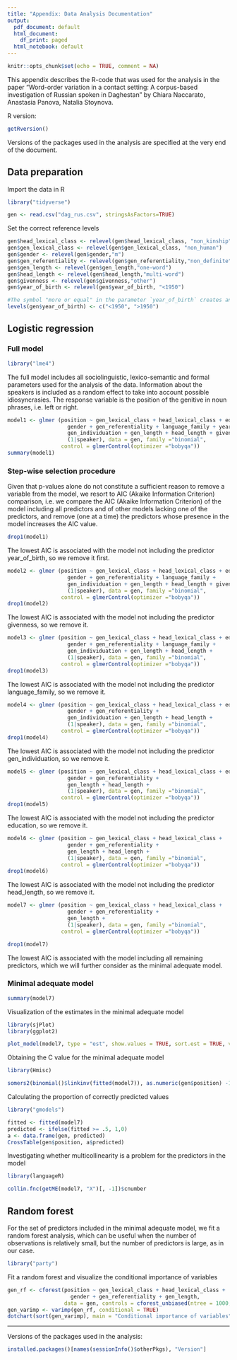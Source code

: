 ```yaml
---
title: "Appendix: Data Analysis Documentation"
output:
  pdf_document: default
  html_document:
    df_print: paged
  html_notebook: default
---
```


```r
knitr::opts_chunk$set(echo = TRUE, comment = NA)
```

This appendix describes the R-code that was used for the analysis in the paper "Word-order variation in a contact setting: A corpus-based investigation of Russian spoken in Daghestan" by Chiara Naccarato, Anastasia Panova, Natalia Stoynova.

R version:
```r
getRversion()
```

Versions of the packages used in the analysis are specified at the very end of the document.


## Data preparation


Import the data in R
```r
library("tidyverse")
```

```r
gen <- read.csv("dag_rus.csv", stringsAsFactors=TRUE)
```

Set the correct reference levels
```r
gen$head_lexical_class <- relevel(gen$head_lexical_class, "non_kinship")
gen$gen_lexical_class <- relevel(gen$gen_lexical_class, "non_human")
gen$gender <- relevel(gen$gender,"m")
gen$gen_referentiality <- relevel(gen$gen_referentiality,"non_definite")
gen$gen_length <- relevel(gen$gen_length,"one-word")
gen$head_length <- relevel(gen$head_length,"multi-word")
gen$givenness <- relevel(gen$givenness,"other")
gen$year_of_birth <- relevel(gen$year_of_birth, "<1950")
```

```r
#The symbol "more or equal" in the parameter `year_of_birth` creates an error during knitting to PDF, so it is replaced by the symbol "more".
levels(gen$year_of_birth) <- c("<1950", ">1950")
```


## Logistic regression


### Full model

```r
library("lme4")
```

The full model includes all sociolinguistic, lexico-semantic and formal parameters used for the analysis of the data. Information about the speakers is included as a random effect to take into account possible idiosyncrasies. The response variable is the position of the genitive in noun phrases, i.e. left or right. 
```r
model1 <- glmer (position ~ gen_lexical_class + head_lexical_class + education + 
                   gender + gen_referentiality + language_family + year_of_birth +
                   gen_individuation + gen_length + head_length + givenness + 
                   (1|speaker), data = gen, family ="binomial",
                 control = glmerControl(optimizer ="bobyqa"))
summary(model1)
```

### Step-wise selection procedure

Given that p-values alone do not constitute a sufficient reason to remove a variable from the model, we resort to AIC (Akaike Information Criterion) comparison, i.e. we compare the AIC (Akaike Information Criterion) of the model including all predictors and of other models lacking one of the predictors, and remove (one at a time) the predictors whose presence in the model increases the AIC value.

```r
drop1(model1)
```

The lowest AIC is associated with the model not including the predictor year_of_birth, so we remove it first.

```r
model2 <- glmer (position ~ gen_lexical_class + head_lexical_class + education + 
                   gender + gen_referentiality + language_family + 
                   gen_individuation + gen_length + head_length + givenness + 
                   (1|speaker), data = gen, family ="binomial",
                 control = glmerControl(optimizer ="bobyqa"))
drop1(model2)
```

The lowest AIC is associated with the model not including the predictor givenness, so we remove it.

```r
model3 <- glmer (position ~ gen_lexical_class + head_lexical_class + education + 
                   gender + gen_referentiality + language_family + 
                   gen_individuation + gen_length + head_length + 
                   (1|speaker), data = gen, family ="binomial",
                 control = glmerControl(optimizer ="bobyqa"))
drop1(model3)
```

The lowest AIC is associated with the model not including the predictor language_family, so we remove it.

```r
model4 <- glmer (position ~ gen_lexical_class + head_lexical_class + education + 
                   gender + gen_referentiality + 
                   gen_individuation + gen_length + head_length + 
                   (1|speaker), data = gen, family ="binomial",
                 control = glmerControl(optimizer ="bobyqa"))
drop1(model4)
```

The lowest AIC is associated with the model not including the predictor gen_individuation, so we remove it.

```r
model5 <- glmer (position ~ gen_lexical_class + head_lexical_class + education + 
                   gender + gen_referentiality + 
                   gen_length + head_length + 
                   (1|speaker), data = gen, family ="binomial",
                 control = glmerControl(optimizer ="bobyqa"))
drop1(model5)
```

The lowest AIC is associated with the model not including the predictor education, so we remove it.

```r
model6 <- glmer (position ~ gen_lexical_class + head_lexical_class + 
                   gender + gen_referentiality + 
                   gen_length + head_length + 
                   (1|speaker), data = gen, family ="binomial",
                 control = glmerControl(optimizer ="bobyqa"))
drop1(model6)
```

The lowest AIC is associated with the model not including the predictor head_length, so we remove it.

```r
model7 <- glmer (position ~ gen_lexical_class + head_lexical_class + 
                   gender + gen_referentiality + 
                   gen_length + 
                   (1|speaker), data = gen, family ="binomial",
                 control = glmerControl(optimizer ="bobyqa"))
```

```r
drop1(model7)
```
The lowest AIC is associated with the model including all remaining predictors, which we will further consider as the minimal adequate model.

### Minimal adequate model


```r
summary(model7)
```


Visualization of the estimates in the minimal adequate model

```r
library(sjPlot)
library(ggplot2)
```

```r
plot_model(model7, type = "est", show.values = TRUE, sort.est = TRUE, value.offset = .3)
```


Obtaining the C value for the minimal adequate model

```r
library(Hmisc)
```

```r
somers2(binomial()$linkinv(fitted(model7)), as.numeric(gen$position) -1)
```

Calculating the proportion of correctly predicted values

```r
library("gmodels")
```

```r
fitted <- fitted(model7)
predicted <- ifelse(fitted >= .5, 1,0)
a <- data.frame(gen, predicted)
CrossTable(gen$position, a$predicted)
```

Investigating whether multicollinearity is a problem for the predictors in the model

```r
library(languageR)
```

```r
collin.fnc(getME(model7, "X")[, -1])$cnumber
```


## Random forest

For the set of predictors included in the minimal adequate model, we fit a random forest analysis, which can be useful when the number of observations is relatively small, but the number of predictors is large, as in our case.

```r
library("party")
```

Fit a random forest and visualize the conditional importance of variables

```r
gen_rf <- cforest(position ~ gen_lexical_class + head_lexical_class + 
                    gender + gen_referentiality + gen_length,
                  data = gen, controls = cforest_unbiased(ntree = 1000, mtry = 2))
gen_varimp <- varimp(gen_rf, conditional = TRUE)
dotchart(sort(gen_varimp), main = "Conditional importance of variables")
```



----

Versions of the packages used in the analysis:
```r
installed.packages()[names(sessionInfo()$otherPkgs), "Version"]
``` 


